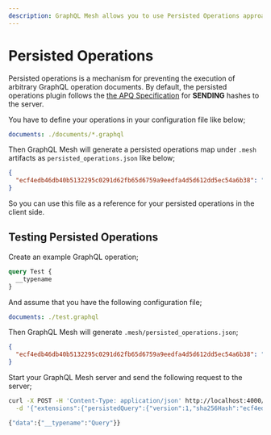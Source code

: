 ```yaml
---
description: GraphQL Mesh allows you to use Persisted Operations approach
---
```


# Persisted Operations

Persisted operations is a mechanism for preventing the execution of arbitrary GraphQL operation
documents. By default, the persisted operations plugin follows the
[the APQ Specification](https://github.com/apollographql/apollo-link-persisted-queries#apollo-engine)
for **SENDING** hashes to the server.

You have to define your operations in your configuration file like below;

```yml
documents: ./documents/*.graphql
```

Then GraphQL Mesh will generate a persisted operations map under `.mesh` artifacts as
`persisted_operations.json` like below;

```json
{
  "ecf4edb46db40b5132295c0291d62fb65d6759a9eedfa4d5d612dd5ec54a6b38": "{__typename}"
}
```

So you can use this file as a reference for your persisted operations in the client side.

## Testing Persisted Operations

Create an example GraphQL operation;

```graphql filename="test.graphql"
query Test {
  __typename
}
```

And assume that you have the following configuration file;

```yml filename=".meshrc.yml"
documents: ./test.graphql
```

Then GraphQL Mesh will generate `.mesh/persisted_operations.json`;

```json filename=".mesh/persisted_operations.json"
{
  "ecf4edb46db40b5132295c0291d62fb65d6759a9eedfa4d5d612dd5ec54a6b38": "query Test {\n  __typename\n}"
}
```

Start your GraphQL Mesh server and send the following request to the server;

```bash filename="Execute persisted GraphQL operation"
curl -X POST -H 'Content-Type: application/json' http://localhost:4000/graphql \
  -d '{"extensions":{"persistedQuery":{"version":1,"sha256Hash":"ecf4edb46db40b5132295c0291d62fb65d6759a9eedfa4d5d612dd5ec54a6b38"}}}'

{"data":{"__typename":"Query"}}
```

